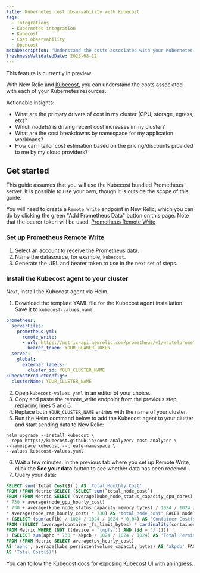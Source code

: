 ```yaml
---
title: Kubernetes cost observability with Kubecost
tags:
  - Integrations
  - Kubernetes integration
  - Kubecost
  - Cost observability
  - Opencost
metaDescription: "Understand the costs associated with your Kubernetes resources"
freshnessValidatedDate: 2023-08-12
---
```


<Callout title="Preview">
  This feature is currently in preview.
</Callout>

With New Relic and [Kubecost](https://kubecost.github.io/cost-analyzer/), you can understand the costs associated with each of your Kubernetes resources.

Actionable insights:
* What are the primary drivers of cost in my cluster (CPU, storage, egress, etc)?
* Which node(s) is driving recent cost increases in my cluster?
* What are the cost breakdowns by namespace for my application workloads?
* How can I tailor cost estimation based on the pricing/discounts provided to me by my cloud providers?

## Get started

This guide assumes that you will use the Kubecost bundled Prometheus server. It is possible to use your own, though it is outside the scope of this guide.

You will need to create a `Remote Write` endpoint in New Relic, which you can do by clicking the green "Add Prometheus Data" button on this page. Note that the bearer token will be used.
[Prometheus Remote Write](/docs/infrastructure/prometheus-integrations/install-configure-remote-write/set-your-prometheus-remote-write-integration/)

### Set up Prometheus Remote Write

1. Select an account to receive the Prometheus data.
2. Name the datasource, for example, `kubecost`.
3. Generate the URL and bearer token to use in the next set of steps.

### Install the Kubecost agent to your cluster

Next, install the Kubecost agent via Helm.

1. Download the template YAML file for the Kubecost agent installation. Save it to `kubecost-values.yaml`.

```yaml
prometheus:
  serverFiles:
    prometheus.yml:
      remote_write:
      - url: https://metric-api.newrelic.com/prometheus/v1/write?prometheus_server=YOUR_CLUSTER_NAME
        bearer_token: YOUR_BEARER_TOKEN
  server:
    global:
      external_labels:
        cluster_id: YOUR_CLUSTER_NAME
kubecostProductConfigs:
  clusterName: YOUR_CLUSTER_NAME
```

2. Open `kubecost-values.yaml` in an editor of your choice.
3. Copy and paste the remote_write endpoint from the previous step, replacing lines 5 and 6.
4. Replace both `YOUR_CLUSTER_NAME` entries with the name of your cluster.
5. Run the Helm command below to add the Kubecost agent to your cluster and start sending data to New Relic:

```shell
helm upgrade --install kubecost \
--repo https://kubecost.github.io/cost-analyzer/ cost-analyzer \
--namespace kubecost --create-namespace \
--values kubecost-values.yaml
```

6. Wait a few minutes. In the previous tab where you set up Remote Write, click the <DoNotTranslate>**See your data**</DoNotTranslate> button to see whether data has been received.
7. Query your data:

```sql
SELECT sum(`Total Cost($)`) AS 'Total Monthly Cost'
FROM (FROM Metric SELECT (SELECT sum(`total_node_cost`)
FROM (FROM Metric SELECT (average(kube_node_status_capacity_cpu_cores) * average(node_cpu_hourly_cost)
* 730 + average(node_gpu_hourly_cost)
* 730 + average(kube_node_status_capacity_memory_bytes) / 1024 / 1024 / 1024
* average(node_ram_hourly_cost) * 730) AS 'total_node_cost' FACET node))
+ (SELECT (sum(acflb) / 1024 / 1024 / 1024 * 0.04) AS 'Container Cost($)'
FROM (SELECT (average(container_fs_limit_bytes) * cardinality(container_fs_limit_bytes)) AS 'acflb'
FROM Metric WHERE (NOT ((device = 'tmpfs')) AND (id = '/'))))
+ (SELECT sum(aphc * 730 * akpcb / 1024 / 1024 / 1024) AS 'Total Persistent Volume Cost($)'
FROM (FROM Metric SELECT average(pv_hourly_cost)
AS 'aphc', average(kube_persistentvolume_capacity_bytes) AS 'akpcb' FACET persistentvolume, instance))
AS 'Total Cost($)')
```

You can follow the Kubecost docs for [exposing Kubecost UI with an ingress](https://docs.kubecost.com/install-and-configure/install/ingress-examples).
